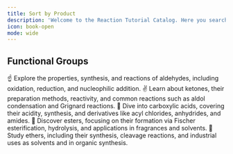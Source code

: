 ```yaml
---
title: Sort by Product
description: 'Welcome to the Reaction Tutorial Catalog. Here you search through Reactions to find your desired reaction.'
icon: book-open
mode: wide
---
```


## Functional Groups

<Tabs>
  <Tab title="Aldehydes">
    ☝️ Explore the properties, synthesis, and reactions of aldehydes, including oxidation, reduction, and nucleophilic addition.
  </Tab>
  <Tab title="Ketones">
    ✌️ Learn about ketones, their preparation methods, reactivity, and common reactions such as aldol condensation and Grignard reactions.
  </Tab>
  <Tab title="Carboxylic Acids">
    💪 Dive into carboxylic acids, covering their acidity, synthesis, and derivatives like acyl chlorides, anhydrides, and amides.
  </Tab>
  <Tab title="Esters">
    🌟 Discover esters, focusing on their formation via Fischer esterification, hydrolysis, and applications in fragrances and solvents.
  </Tab>
  <Tab title="Ethers">
    🚀 Study ethers, including their synthesis, cleavage reactions, and industrial uses as solvents and in organic synthesis.
  </Tab>
</Tabs>